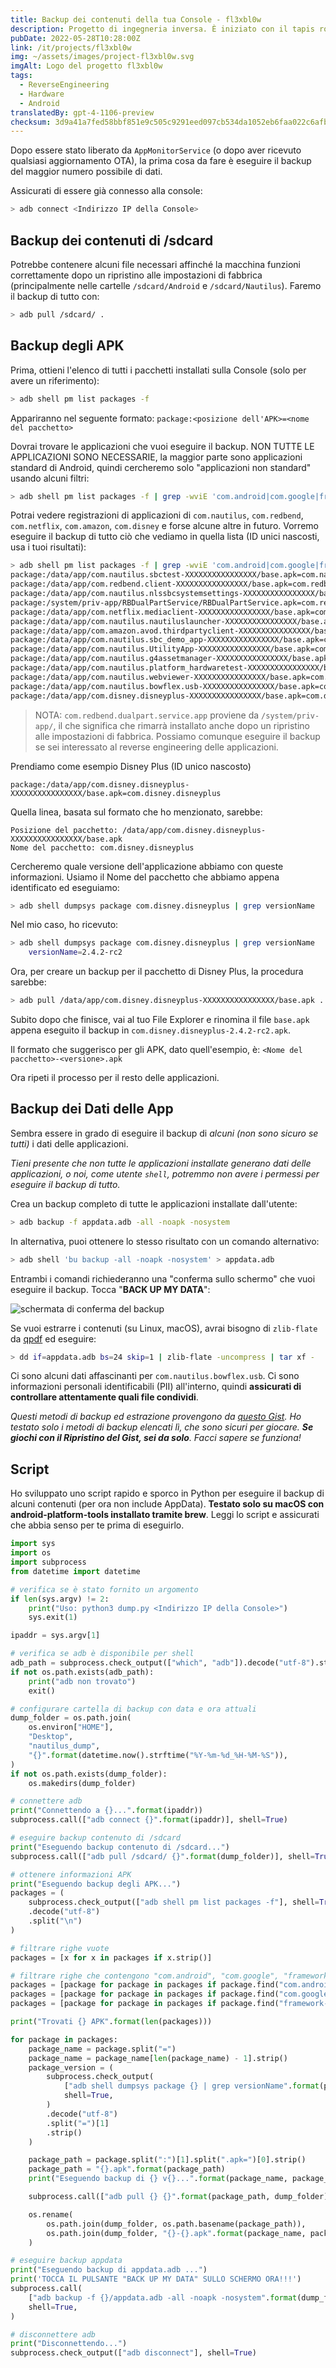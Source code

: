 ```yaml
---
title: Backup dei contenuti della tua Console - fl3xbl0w
description: Progetto di ingegneria inversa. È iniziato con il tapis roulant Bowflex Treadmill 22 ma si è poi generalizzato per qualsiasi macchina con Android venduta da Nautilus Inc. (Nautilus, Bowflex, Schwinn).
pubDate: 2022-05-28T10:28:00Z
link: /it/projects/fl3xbl0w
img: ~/assets/images/project-fl3xbl0w.svg
imgAlt: Logo del progetto fl3xbl0w
tags:
  - ReverseEngineering
  - Hardware
  - Android
translatedBy: gpt-4-1106-preview
checksum: 3d9a41a7fed58bbf851e9c505c9291eed097cb534da1052eb6faa022c6afb876
---
```



Dopo essere stato liberato da `AppMonitorService` (o dopo aver ricevuto qualsiasi aggiornamento OTA), la prima cosa da fare è eseguire il backup del maggior numero possibile di dati.

Assicurati di essere già connesso alla console:

```sh
> adb connect <Indirizzo IP della Console>
```

## Backup dei contenuti di /sdcard

Potrebbe contenere alcuni file necessari affinché la macchina funzioni correttamente dopo un ripristino alle impostazioni di fabbrica (principalmente nelle cartelle `/sdcard/Android` e `/sdcard/Nautilus`). Faremo il backup di tutto con:

```sh
> adb pull /sdcard/ .
```

## Backup degli APK

Prima, ottieni l'elenco di tutti i pacchetti installati sulla Console (solo per avere un riferimento):

```sh
> adb shell pm list packages -f
```

Appariranno nel seguente formato: `package:<posizione dell'APK>=<nome del pacchetto>`

Dovrai trovare le applicazioni che vuoi eseguire il backup. NON TUTTE LE APPLICAZIONI SONO NECESSARIE, la maggior parte sono applicazioni standard di Android, quindi cercheremo solo "applicazioni non standard" usando alcuni filtri:

```sh
> adb shell pm list packages -f | grep -wviE 'com.android|com.google|framework-res|/vendor/overlay'
```

Potrai vedere registrazioni di applicazioni di `com.nautilus`, `com.redbend`, `com.netflix`, `com.amazon`, `com.disney` e forse alcune altre in futuro. Vorremo eseguire il backup di tutto ciò che vediamo in quella lista (ID unici nascosti, usa i tuoi risultati):

```sh
> adb shell pm list packages -f | grep -wviE 'com.android|com.google|framework-res|/vendor/overlay'
package:/data/app/com.nautilus.sbctest-XXXXXXXXXXXXXXXX/base.apk=com.nautilus.sbctest
package:/data/app/com.redbend.client-XXXXXXXXXXXXXXXX/base.apk=com.redbend.client
package:/data/app/com.nautilus.nlssbcsystemsettings-XXXXXXXXXXXXXXXX/base.apk=com.nautilus.nlssbcsystemsettings
package:/system/priv-app/RBDualPartService/RBDualPartService.apk=com.redbend.dualpart.service.app
package:/data/app/com.netflix.mediaclient-XXXXXXXXXXXXXXXX/base.apk=com.netflix.mediaclient
package:/data/app/com.nautilus.nautiluslauncher-XXXXXXXXXXXXXXXX/base.apk=com.nautilus.nautiluslauncher
package:/data/app/com.amazon.avod.thirdpartyclient-XXXXXXXXXXXXXXXX/base.apk=com.amazon.avod.thirdpartyclient
package:/data/app/com.nautilus.sbc_demo_app-XXXXXXXXXXXXXXXX/base.apk=com.nautilus.sbc_demo_app
package:/data/app/com.nautilus.UtilityApp-XXXXXXXXXXXXXXXX/base.apk=com.nautilus.UtilityApp
package:/data/app/com.nautilus.g4assetmanager-XXXXXXXXXXXXXXXX/base.apk=com.nautilus.g4assetmanager
package:/data/app/com.nautilus.platform_hardwaretest-XXXXXXXXXXXXXXXX/base.apk=com.nautilus.platform_hardwaretest
package:/data/app/com.nautilus.webviewer-XXXXXXXXXXXXXXXX/base.apk=com.nautilus.webviewer
package:/data/app/com.nautilus.bowflex.usb-XXXXXXXXXXXXXXXX/base.apk=com.nautilus.bowflex.usb
package:/data/app/com.disney.disneyplus-XXXXXXXXXXXXXXXX/base.apk=com.disney.disneyplus
```

> NOTA: `com.redbend.dualpart.service.app` proviene da `/system/priv-app/`, il che significa che rimarrà installato anche dopo un ripristino alle impostazioni di fabbrica. Possiamo comunque eseguire il backup se sei interessato al reverse engineering delle applicazioni.

Prendiamo come esempio Disney Plus (ID unico nascosto)

```
package:/data/app/com.disney.disneyplus-XXXXXXXXXXXXXXXX/base.apk=com.disney.disneyplus
```

Quella linea, basata sul formato che ho menzionato, sarebbe:

```
Posizione del pacchetto: /data/app/com.disney.disneyplus-XXXXXXXXXXXXXXXX/base.apk
Nome del pacchetto: com.disney.disneyplus
```

Cercheremo quale versione dell'applicazione abbiamo con queste informazioni. Usiamo il Nome del pacchetto che abbiamo appena identificato ed eseguiamo:

```sh
> adb shell dumpsys package com.disney.disneyplus | grep versionName
```

Nel mio caso, ho ricevuto:

```sh
> adb shell dumpsys package com.disney.disneyplus | grep versionName
    versionName=2.4.2-rc2
```

Ora, per creare un backup per il pacchetto di Disney Plus, la procedura sarebbe:

```sh
> adb pull /data/app/com.disney.disneyplus-XXXXXXXXXXXXXXXX/base.apk .
```

Subito dopo che finisce, vai al tuo File Explorer e rinomina il file `base.apk` appena eseguito il backup in `com.disney.disneyplus-2.4.2-rc2.apk`.

Il formato che suggerisco per gli APK, dato quell'esempio, è: `<Nome del pacchetto>-<versione>.apk`

Ora ripeti il processo per il resto delle applicazioni.

## Backup dei Dati delle App

Sembra essere in grado di eseguire il backup di _alcuni (non sono sicuro se tutti)_ i dati delle applicazioni.

_Tieni presente che non tutte le applicazioni installate generano dati delle applicazioni, o noi, come utente `shell`, potremmo non avere i permessi per eseguire il backup di tutto._

Crea un backup completo di tutte le applicazioni installate dall'utente:

```sh
> adb backup -f appdata.adb -all -noapk -nosystem
```

In alternativa, puoi ottenere lo stesso risultato con un comando alternativo:

```sh
> adb shell 'bu backup -all -noapk -nosystem' > appdata.adb
```

Entrambi i comandi richiederanno una "conferma sullo schermo" che vuoi eseguire il backup. Tocca "**BACK UP MY DATA**":

<Image src={DialogBackupConfirm} alt="schermata di conferma del backup" format="webp" />

Se vuoi estrarre i contenuti (su Linux, macOS), avrai bisogno di `zlib-flate` da [qpdf](https://command-not-found.com/qpdf) ed eseguire:

```sh
> dd if=appdata.adb bs=24 skip=1 | zlib-flate -uncompress | tar xf -
```

Ci sono alcuni dati affascinanti per `com.nautilus.bowflex.usb`.
Ci sono informazioni personali identificabili (PII) all'interno, quindi **assicurati di controllare attentamente quali file condividi**.

_Questi metodi di backup ed estrazione provengono da [questo Gist](https://gist.github.com/AnatomicJC/e773dd55ae60ab0b2d6dd2351eb977c1). Ho testato solo i metodi di backup elencati lì, che sono sicuri per giocare. **Se giochi con il Ripristino del Gist, sei da solo**. Facci sapere se funziona!_

## Script

Ho sviluppato uno script rapido e sporco in Python per eseguire il backup di alcuni contenuti (per ora non include AppData).
**Testato solo su macOS con android-platform-tools installato tramite brew**.
Leggi lo script e assicurati che abbia senso per te prima di eseguirlo.

```python
import sys
import os
import subprocess
from datetime import datetime

# verifica se è stato fornito un argomento
if len(sys.argv) != 2:
    print("Uso: python3 dump.py <Indirizzo IP della Console>")
    sys.exit(1)

ipaddr = sys.argv[1]

# verifica se adb è disponibile per shell
adb_path = subprocess.check_output(["which", "adb"]).decode("utf-8").strip()
if not os.path.exists(adb_path):
    print("adb non trovato")
    exit()

# configurare cartella di backup con data e ora attuali
dump_folder = os.path.join(
    os.environ["HOME"],
    "Desktop",
    "nautilus_dump",
    "{}".format(datetime.now().strftime("%Y-%m-%d_%H-%M-%S")),
)
if not os.path.exists(dump_folder):
    os.makedirs(dump_folder)

# connettere adb
print("Connettendo a {}...".format(ipaddr))
subprocess.call(["adb connect {}".format(ipaddr)], shell=True)

# eseguire backup contenuto di /sdcard
print("Eseguendo backup contenuto di /sdcard...")
subprocess.call(["adb pull /sdcard/ {}".format(dump_folder)], shell=True)

# ottenere informazioni APK
print("Eseguendo backup degli APK...")
packages = (
    subprocess.check_output(["adb shell pm list packages -f"], shell=True)
    .decode("utf-8")
    .split("\n")
)

# filtrare righe vuote
packages = [x for x in packages if x.strip()]

# filtrare righe che contengono "com.android", "com.google", "framework-res"
packages = [package for package in packages if package.find("com.android") == -1]
packages = [package for package in packages if package.find("com.google") == -1]
packages = [package for package in packages if package.find("framework-res") == -1]

print("Trovati {} APK".format(len(packages)))

for package in packages:
    package_name = package.split("=")
    package_name = package_name[len(package_name) - 1].strip()
    package_version = (
        subprocess.check_output(
            ["adb shell dumpsys package {} | grep versionName".format(package_name)],
            shell=True,
        )
        .decode("utf-8")
        .split("=")[1]
        .strip()
    )

    package_path = package.split(":")[1].split(".apk=")[0].strip()
    package_path = "{}.apk".format(package_path)
    print("Eseguendo backup di {} v{}...".format(package_name, package_version))

    subprocess.call(["adb pull {} {}".format(package_path, dump_folder)], shell=True)

    os.rename(
        os.path.join(dump_folder, os.path.basename(package_path)),
        os.path.join(dump_folder, "{}-{}.apk".format(package_name, package_version)),
    )

# eseguire backup appdata
print("Eseguendo backup di appdata.adb ...")
print('TOCCA IL PULSANTE "BACK UP MY DATA" SULLO SCHERMO ORA!!!')
subprocess.call(
    ["adb backup -f {}/appdata.adb -all -noapk -nosystem".format(dump_folder)],
    shell=True,
)

# disconnettere adb
print("Disconnettendo...")
subprocess.check_output(["adb disconnect"], shell=True)
```
